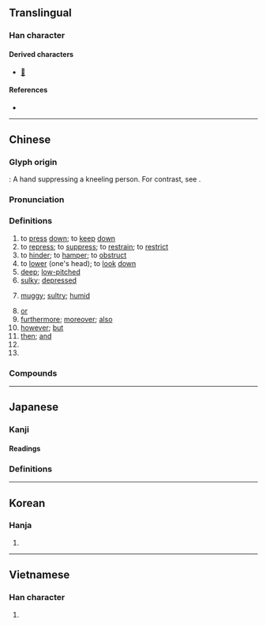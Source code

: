 {{also|印}}
{{character info}}
==Translingual==

===Han character===
{{Han char|rn=64|rad=手|as=04|sn=7|four=57020|canj=QHVL|ids=⿰扌卬}}

====Derived characters====
* [[𠳑]]

====References====
* {{Han ref|kx=0421.090|dkj=11883|dj=0768.090|hdz=31841.070|uh=6291|ud=25233|bh=A7ED|bd=42989}}

----

==Chinese==
{{zh-forms}}

===Glyph origin===
{{Han etym}}
{{liushu|p}}: A hand suppressing a kneeling person. For contrast, see {{l|zh|印}}.

===Pronunciation===
{{zh-pron
|m=yì
|c=jik1
|h=pfs=ya
|md=ék
|mn=qz:iak/tw,xm,zz:ek/xm,zz:iah/xm,zz:ah/tw:ia̍h/xm,zz:a̍h/qz:á
|mn_note=iak/ek - literary; iah/ah/ia̍h/a̍h/á - vernacular
|w=4iq
|mc=y
|oc=y
|cat=v,a,con,part,pn
}}

===Definitions===
{{zh-hanzi}}

# to [[press]] [[down]]; to [[keep]] [[down]]
# to [[repress]]; to [[suppress]]; to [[restrain]]; to [[restrict]]
# to [[hinder]]; to [[hamper]]; to [[obstruct]]
# to [[lower]] (one's head); to [[look]] [[down]]
# [[deep]]; [[low-pitched]]
# [[sulky]]; [[depressed]]
# {{lb|zh|Min Dong}} [[muggy]]; [[sultry]]; [[humid]]
# [[or]] {{gloss|linking alternatives}}
# [[furthermore]]; [[moreover]]; [[also]]
# [[however]]; [[but]]
# [[then]]; [[and]]
# {{n-g|Meaningless sentence-initial particle.}}
# {{surname|zh}}

===Compounds===
{{zh-der|冤抑|勒抑|務本抑末|壓抑|崇本抑末|平抑|怒不可抑|怨抑|悲不可抑|愊抑|扶弱抑強|抑且|抑制|抑制栽培|抑割|抑勒|抑塞|抑塞磊落|抑威餌敵|抑強扶弱|抑惡揚善|抑或|抑抑|抑揚|抑揚頓挫|抑損|抑搔|抑止|抑遏|抑鬱|抑鬱寡歡|掩抑|揚清抑濁|擠抑|沉抑|諂上抑下|謙抑|貶抑|遏抑|頓挫抑揚|抑是}}

----

==Japanese==

===Kanji===
{{ja-kanji|grade=c|rs=手04}}

====Readings====
{{ja-readings
|on=よく
|kun=おさ-える, そもそも-
}}

===Definitions===
{{ja-kanjitab|そもそも|yomi=k}}
{{ja-see|そもそも}}

----

==Korean==

===Hanja===
{{ko-hanja|hangeul=억|eumhun=|rv=eok|mr=ŏk|y=ek}}

# {{rfdef|ko|sort=手04}}

----

==Vietnamese==

===Han character===
{{vi-readings|reading=ức, ực|rs=手04}}

# {{rfdef|vi}}